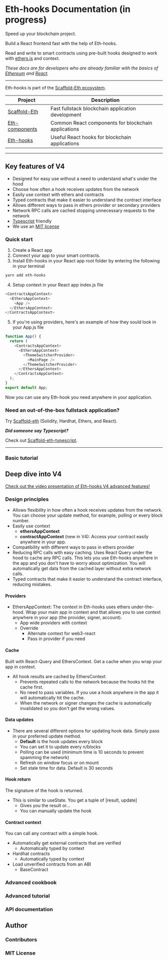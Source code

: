 # Eth-hooks Documentation (in progress)

Speed up your blockchain project.

Build a React frontend fast with the help of Eth-hooks.

Read and write to smart contracts using pre-built hooks designed to work with [ethers.js](https://docs.ethers.io/v5/) and context.

_These docs are for developers who are already familiar with the basics of [Ethereum](https://ethereum.org/en/) and [React](https://reactjs.org/)._

<hr />

Eth-hooks is part of the [Scaffold-Eth ecosystem](https://github.com/scaffold-eth/).

| Project                                                          | Description                                         |
| ---------------------------------------------------------------- | --------------------------------------------------- |
| [Scaffold-Eth](https://github.com/scaffold-eth/scaffold-eth)     | Fast fullstack blockchain application development   |
| [Eth-components](https://github.com/scaffold-eth/eth-components) | Common React components for blockchain applications |
| [Eth-hooks](https://github.com/scaffold-eth/eth-hooks)           | Useful React hooks for blockchain applications      |

<hr />

## Key features of V4

- Designed for easy use without a need to understand what's under the hood
- Choose how often a hook receives updates from the network
- Easily use context with ethers and contracts
- Typed contracts that make it easier to understand the contract interface
- Allows different ways to pass in ethers provider or secondary providers
- Network RPC calls are cached stopping unnecessary requests to the network
- [Typescript](https://www.typescriptlang.org/) friendly
- We use an [MIT license](https://en.wikipedia.org/wiki/MIT_License)

### Quick start

1. Create a React app
2. Connect your app to your smart contracts.
3. Install Eth-hooks in your React app root folder by entering the following in your terminal

```bash
yarn add eth-hooks
```

4. Setup context in your React app index.js file

```javascript
<ContractsAppContext>
  <EthersAppContext>
    <App />
  </EthersAppContext>
</ContractsAppContext>
```

5. If you're using providers, here's an example of how they sould look in your App.js file

```javascript
function App() {
  return (
    <ContractsAppContext>
      <EthersAppContext>
        <ThemeSwitcherProvider>
          <MainPage />
        </ThemeSwitcherProvider>
      </EthersAppContext>
    </ContractsAppContext>
  );
}
export default App;
```

Now you can use any Eth-hook you need anywhere in your application.

### Need an out-of-the-box fullstack application?

Try [Scaffold-eth](https://github.com/scaffold-eth/) (Solidity, Hardhat, Ethers, and React).

**_Did someone say Typescript?_**

Check out [Scaffold-eth-typescript](https://github.com/scaffold-eth/scaffold-eth-typescript).

<hr />

### Basic tutorial

## Deep dive into V4

[Check out the video presentation of Eth-hooks V4 advanced features!](https://www.youtube.com/watch?v=STxAdE8wQwY)

### Design principles

- Allows flexibility in how often a hook receives updates from the network. You can choose your update method, for example, polling or every block number.
- Easily use context
  - **ethersAppContext**
  - **contractAppContext** (new in V4): Access your contract easily anywhere in your app.
- Compatibility with different ways to pass in ethers provider
- Reducing RPC calls with easy caching. Uses React Query under the hood to cache any RPC calls. This lets you use Eth-hooks anywhere in the app and you don't have to worry about optimization. You will automatically get data from the cached layer without extra network calls.
- Typed contracts that make it easier to understand the contract interface, reducing mistakes.

#### Providers

- EthersAppContext: The context in Eth-hooks uses ethers under-the-hood. Wrap your main app in context and that allows you to use context anywhere in your app (the provider, signer, account).
  - App wide providers with context
  - Override
    - Alternate context for web3-react
    - Pass in provider if you need

#### Cache

Built with React-Query and EthersContext. Get a cache when you wrap your app in context.

- All hook results are cached by EthersContext
  - Prevents repeated calls to the network because the hooks hit the cache first.
  - No need to pass variables. If you use a hook anywhere in the app it will automatically hit the cache.
  - When the network or signer changes the cache is automatically invalidated so you don't get the wrong values.

#### Data updates

- There are several different options for updating hook data. Simply pass in your preferred update method.
  - **Default** is the hook updates every block
  - You can set it to update every n/blocks
  - Polling can be used (minimum time is 10 seconds to prevent spamming the network)
  - Refresh on window focus or on mount
  - Set stale time for data. Default is 30 seconds

#### Hook return

The signature of the hook is returned.

- This is similar to useState. You get a tuple of [result, update]
  - Gives you the result or...
  - You can manually update the hook

#### Contract context

You can call any contract with a simple hook.

- Automatically get external contracts that are verified
  - Automatically typed by context
- Hardhat contracts
  - Automatically typed by context
- Load unverified contracts from an ABI
  - BaseContract

### Advanced cookbook

### Advanced tutorial

### API documentation

## Author

### Contributors

### MIT License

